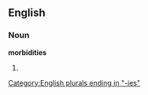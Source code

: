==English==

===Noun===
'''morbidities'''

# {{plural of|[[morbidity]]}}

[[Category:English plurals ending in "-ies"]]